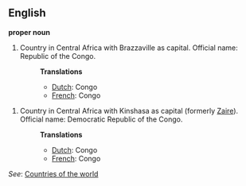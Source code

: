 ==English==

'''proper noun'''

# Country in Central Africa with Brazzaville as capital. Official name: Republic of the Congo.
#:'''Translations'''
#:*[[Dutch]]: Congo
#:*[[French]]: Congo

# Country in Central Africa with Kinshasa as capital (formerly [[Zaire]]). Official name: Democratic Republic of the Congo.
#:'''Translations'''
#:*[[Dutch]]: Congo
#:*[[French]]: Congo

''See'': [[Countries of the world]]